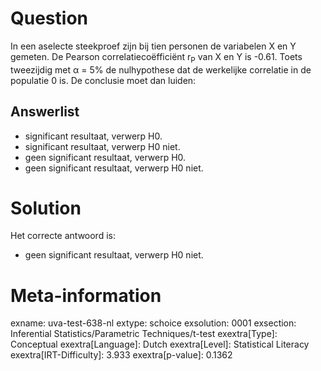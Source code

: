 Question
========

In een aselecte steekproef zijn bij tien personen de variabelen X en Y
gemeten. De Pearson correlatiecoëfficiënt r~P~ van X en Y is -0.61.
Toets tweezijdig met α = 5% de nulhypothese dat de werkelijke correlatie
in de populatie 0 is. De conclusie moet dan luiden:

Answerlist
----------

* significant resultaat, verwerp H0.
* significant resultaat, verwerp H0 niet.
* geen significant resultaat, verwerp H0.
* geen significant resultaat, verwerp H0 niet.

Solution
========

Het correcte antwoord is: 

* geen significant resultaat, verwerp H0 niet.

Meta-information
================
exname: uva-test-638-nl
extype: schoice
exsolution: 0001
exsection: Inferential Statistics/Parametric Techniques/t-test
exextra[Type]: Conceptual
exextra[Language]: Dutch
exextra[Level]: Statistical Literacy
exextra[IRT-Difficulty]: 3.933
exextra[p-value]: 0.1362
